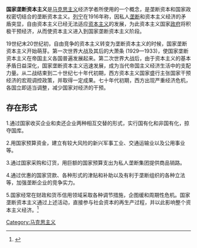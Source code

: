 {{distinguish|國家資本主義}}

'''国家垄断资本主义'''是[[马克思主义|马克思主义]]经济学者所使用的一个概念，是垄断资本和国家政权密切结合的垄断资本主义。[[列宁|列宁]]在1916年称，因私人[[垄断|垄断]]和资本主义经济的矛盾突显，自由资本主义已经无法适应[[资本主义|资本主义]]的发展，为此资本主义国家[[政府|政府]]将积极干预经济，从而使资本主义进入到国家垄断资本主义阶段。

19世纪末20世纪初，自由竞争的资本主义转变为垄断资本主义的时候，国家垄断资本主义开始萌芽。第一次世界大战及其后的大萧条 (1929—1933)，使国家垄断资本主义在帝国主义各国普遍发展起来。第二次世界大战后，由于资本主义的基本矛盾日益深化，国家垄断资本主义迅速发展，成为当代帝国主义经济生活中的支配力量。从二战结束到二十世纪七十年代初期，西方资本主义国家盛行主张国家干预经济的宏观调控政策，并取得一定成果。七十年代初期，西方出现严重经济危机，各国立即适当调整，减少国家对经济的干预。

== 存在形式 ==
1.通过国家收买企业和卖还企业两种相互交替的形式，实行国有化和非国有化，掠夺国库。

2.用国家预算资金，建立有较大风险的新兴军事工业、交通运输业以及公用事业等。

3.通过国家采购和订货，用巨额的国家预算支出为私人垄断集团提供商品销路。

4.通过优惠的国家贷款、各种形式的津贴和补助以及有利于垄断组织的各种立法等，加强垄断企业的竞争实力。

5.国家经常在财政和货币信用领域采取各种调节措施，企图缓和周期性危机。国家垄断资本主义通过上述活动，直接参与社会资本的再生产过程，并以此影响整个资本主义经济。<ref>{{Cite book|title=财经大辞典|last=何|first=盛明|publisher=中国财政经济出版社|year=1990.12|isbn=|location=|pages=}}</ref>{{Authority control}}
{{stub}}
[[Category:马克思主义|Category:马克思主义]]
